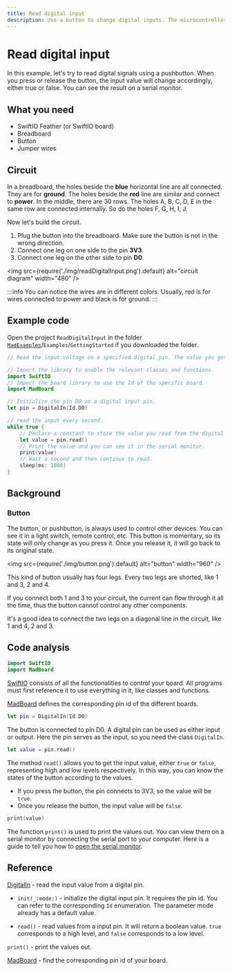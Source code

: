 ```yaml
---
title: Read digital input
description: Use a button to change digital inputs. The microcontroller reads the value and prints it on the serial monitor. 
---
```


# Read digital input

In this example, let's try to read digital signals using a pushbutton. When you press or release the button, the input value will change accordingly, either true or false. You can see the result on a serial monitor.

## What you need

- SwiftIO Feather (or SwiftIO board)
- Breadboard
- Button
- Jumper wires

## Circuit

In a breadboard, the holes beside the **blue** horizontal line are all connected. They are for **ground**. The holes beside the **red** line are similar and connect to **power**. In the middle, there are 30 rows. The holes A, B, C, D, E in the same row are connected internally. So do the holes F, G, H, I, J.

Now let's build the circuit.
1. Plug the button into the breadboard. Make sure the button is not in the wrong direction.
2. Connect one leg on one side to the pin **3V3**. 
3. Connect one leg on the other side to pin **D0**. 


<img
  src={require('./img/readDigitalInput.png').default}
  alt="circuit diagram" width="480"
/>


:::info
You can notice the wires are in different colors. Usually, red is for wires connected to power and black is for ground.
:::



## Example code

Open the project `ReadDigitalInput` in the folder [`MadExamples`](https://github.com/madmachineio/MadExamples)/`Examples`/`GettingStarted` if you downloaded the folder.


``` swift
// Read the input voltage on a specified digital pin. The value you get will be either true or false.

// Import the library to enable the relevant classes and functions.
import SwiftIO
// Import the board library to use the Id of the specific board.
import MadBoard

// Initialize the pin D0 as a digital input pin.
let pin = DigitalIn(Id.D0)

// read the input every second.
while true {
    // Declare a constant to store the value you read from the digital pin.
    let value = pin.read()
    // Print the value and you can see it in the serial monitor.
    print(value)
    // Wait a second and then continue to read.
    sleep(ms: 1000)
}
```

## Background

### Button

The button, or pushbutton, is always used to control other devices. You can see it in a light switch, remote control, etc. This button is momentary, so its state will only change as you press it. Once you release it, it will go back to its original state.


<img
  src={require('./img/button.png').default}
  alt="button" width="960"
/>

This kind of button usually has four legs. Every two legs are shorted, like 1 and 3, 2 and 4. 

If you connect both 1 and 3 to your circuit, the current can flow through it all the time, thus the button cannot control any other components.

It's a good idea to connect the two legs on a diagonal line in the circuit, like 1 and 4, 2 and 3.



## Code analysis

``` swift
import SwiftIO
import MadBoard
```

[SwiftIO](https://madmachineio.github.io/SwiftIO/documentation/swiftio) consists of all the functionalities to control your board. All programs must first reference it to use everything in it, like classes and functions.

[MadBoard](https://github.com/madmachineio/MadBoards) defines the corresponding pin id of the different boards. 

``` swift
let pin = DigitalIn(Id.D0)
```
The button is connected to pin D0. A digital pin can be used as either input or output. Here the pin serves as the input, so you need the class `DigitalIn`.

``` swift
let value = pin.read()
```

The method `read()` allows you to get the input value, either `true` or `false`, representing high and low levels respectively. In this way, you can know the states of the button according to the values. 
* If you press the button, the pin connects to 3V3, so the value will be `true`. 
* Once you release the button, the input value will be `false`.

``` swift
print(value)
```
The function `print()` is used to print the values out. You can view them on a serial monitor by connecting the serial port to your computer. Here is a guide to tell you how to [open the serial monitor](../../../../overview/advanced/serial-debug#step-3-open-serial-monitor).

## Reference

[DigitalIn](https://madmachineio.github.io/SwiftIO/documentation/swiftio/digitalin) - read the input value from a digital pin.

- `init(_:mode:)` - initialize the digital input pin. It requires the pin id. You can refer to the corresponding `Id` enumeration. The parameter mode already has a default value.

- `read()` - read values from a input pin. It will return a boolean value. `true` corresponds to a high level, and `false` corresponds to a low level.

`print()` - print the values out.

[MadBoard](https://github.com/madmachineio/MadBoards) - find the corresponding pin id of your board.
